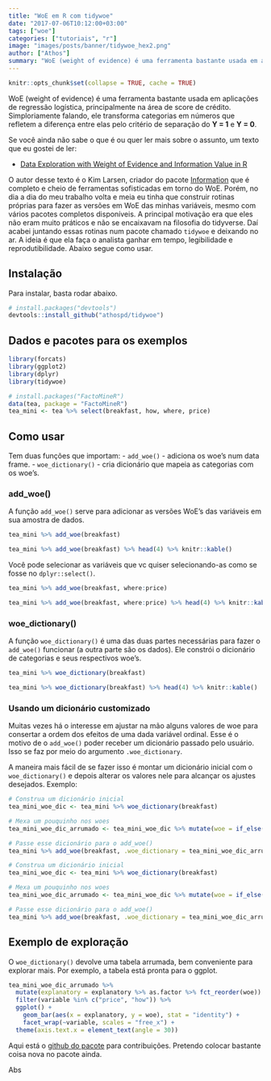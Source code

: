 ```yaml
---
title: "WoE em R com tidywoe"
date: "2017-07-06T10:12:00+03:00"
tags: ["woe"]
categories: ["tutoriais", "r"]
image: "images/posts/banner/tidywoe_hex2.png"
author: ["Athos"]
summary: "WoE (weight of evidence) é uma ferramenta bastante usada em aplicações de regressão logística, principalmente na área de score de crédito. O pacote tidywoe oferece uma interface simples para facilitar essa tarefa."
---
```


```r
knitr::opts_chunk$set(collapse = TRUE, cache = TRUE)
```

WoE (weight of evidence) é uma ferramenta bastante usada em aplicações de regressão logística, principalmente na área de score de crédito. Simploriamente falando, ele transforma categorias em números que refletem a diferença entre elas pelo critério de separação do **Y = 1** e **Y = 0**.

Se você ainda não sabe o que é ou quer ler mais sobre o assunto, um texto que eu gostei de ler:

- [Data Exploration with Weight of Evidence and Information Value in R](http://multithreaded.stitchfix.com/blog/2015/08/13/weight-of-evidence/)

O autor desse texto é o Kim Larsen, criador do pacote [Information](https://cran.r-project.org/web/packages/Information/index.html) que é completo e cheio de ferramentas sofisticadas em torno do WoE. Porém, no dia a dia do meu trabalho volta e meia eu tinha que construir rotinas próprias para fazer as versões em WoE das minhas variáveis, mesmo com vários pacotes completos disponíveis. A principal motivação era que eles não eram muito práticos e não se encaixavam na filosofia do tidyverse. Daí acabei juntando essas rotinas num pacote chamado `tidywoe` e deixando no ar. A ideia é que ela faça o analista ganhar em tempo, legibilidade e reprodutibilidade. Abaixo segue como usar.

## Instalação

Para instalar, basta rodar abaixo.

```r
# install.packages("devtools")
devtools::install_github("athospd/tidywoe")
```

## Dados e pacotes para os exemplos

```r
library(forcats)
library(ggplot2)
library(dplyr)
library(tidywoe)

# install.packages("FactoMineR")
data(tea, package = "FactoMineR")
tea_mini <- tea %>% select(breakfast, how, where, price)
```

## Como usar

Tem duas funções que importam:
- `add_woe()` - adiciona os woe's num data frame.
- `woe_dictionary()` - cria dicionário que mapeia as categorias com os woe's.

### add_woe()

A função `add_woe()` serve para adicionar as versões WoE's das variáveis em sua amostra de dados.

```r
tea_mini %>% add_woe(breakfast)
```

```r
tea_mini %>% add_woe(breakfast) %>% head(4) %>% knitr::kable()
```

Você pode selecionar as variáveis que vc quiser selecionando-as como se fosse no `dplyr::select()`.

```r
tea_mini %>% add_woe(breakfast, where:price)
```

```r
tea_mini %>% add_woe(breakfast, where:price) %>% head(4) %>% knitr::kable()
```



### woe_dictionary()

A função `woe_dictionary()` é uma das duas partes necessárias para fazer o `add_woe()` funcionar (a outra parte são os dados). Ele constrói o dicionário de categorias e seus respectivos woe's.

```r
tea_mini %>% woe_dictionary(breakfast)
```

```r
tea_mini %>% woe_dictionary(breakfast) %>% head(4) %>% knitr::kable()
```


### Usando um dicionário customizado

Muitas vezes há o interesse em ajustar na mão alguns valores de woe para consertar a ordem dos efeitos de uma dada variável ordinal. Esse é o motivo de o `add_woe()` poder receber um dicionário passado pelo usuário. Isso se faz por meio do argumento `.woe_dictionary`.

A maneira mais fácil de se fazer isso é montar um dicionário inicial com o `woe_dictionary()` e depois alterar os valores nele para alcançar os ajustes desejados. Exemplo:

```r
# Construa um dicionário inicial
tea_mini_woe_dic <- tea_mini %>% woe_dictionary(breakfast)

# Mexa um pouquinho nos woes
tea_mini_woe_dic_arrumado <- tea_mini_woe_dic %>% mutate(woe = if_else(explanatory == "p_unknown", 0, woe))

# Passe esse dicionário para o add_woe()
tea_mini %>% add_woe(breakfast, .woe_dictionary = tea_mini_woe_dic_arrumado)
```


```r
# Construa um dicionário inicial
tea_mini_woe_dic <- tea_mini %>% woe_dictionary(breakfast)

# Mexa um pouquinho nos woes
tea_mini_woe_dic_arrumado <- tea_mini_woe_dic %>% mutate(woe = if_else(explanatory == "p_unknown", 0, woe))

# Passe esse dicionário para o add_woe()
tea_mini %>% add_woe(breakfast, .woe_dictionary = tea_mini_woe_dic_arrumado) %>% head(4) %>% knitr::kable()
```

## Exemplo de exploração

O `woe_dictionary()` devolve uma tabela arrumada, bem conveniente para explorar mais. Por exemplo, a tabela está pronta para o ggplot.

```r
tea_mini_woe_dic_arrumado %>%
  mutate(explanatory = explanatory %>% as.factor %>% fct_reorder(woe)) %>%
  filter(variable %in% c("price", "how")) %>%
  ggplot() +
    geom_bar(aes(x = explanatory, y = woe), stat = "identity") +
    facet_wrap(~variable, scales = "free_x") +
  theme(axis.text.x = element_text(angle = 30))
```


Aqui está o [github do pacote](https://github.com/Athospd/tidywoe) para contribuições. Pretendo colocar bastante coisa nova no pacote ainda.

Abs
